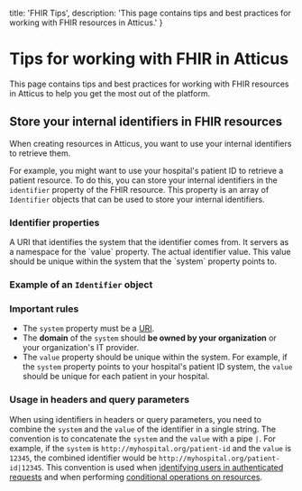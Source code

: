   title: 'FHIR Tips',
  description: 'This page contains tips and best practices for working with FHIR resources in Atticus.'
}

# Tips for working with FHIR in Atticus

This page contains tips and best practices for working with FHIR resources in Atticus to help you get the most out of the platform.

## Store your internal identifiers in FHIR resources

When creating resources in Atticus, you want to use your internal identifiers to retrieve them.

For example, you might want to use your hospital's patient ID to retrieve a patient resource. To do this, you can store your internal identifiers in the `identifier` property of the FHIR resource. This property is an array of `Identifier` objects that can be used to store your internal identifiers.

### Identifier properties

<Properties>
  <Property name="system" type="uri" required>
    A URI that identifies the system that the identifier comes from. It servers
    as a namespace for the `value` property.
  </Property>
  <Property name="value" type="string" required>
    The actual identifier value. This value should be unique within the system
    that the `system` property points to.
  </Property>
</Properties>

### Example of an `Identifier` object


### Important rules

- The `system` property must be a [URI](https://en.wikipedia.org/wiki/Uniform_Resource_Identifier#syntax).
- The **domain** of the `system` should **be owned by your organization** or your organization's IT provider.
- The `value` property should be unique within the system. For example, if the `system` property points to your hospital's patient ID system, the `value` should be unique for each patient in your hospital.

### Usage in headers and query parameters

When using identifiers in headers or query parameters, you need to combine the `system` and the `value` of the identifier in a single string. The convention is to concatenate the `system` and the `value` with a pipe `|`. For example, if the `system` is `http://myhospital.org/patient-id` and the `value` is `12345`, the combined identifier would be `http://myhospital.org/patient-id|12345`.
This convention is used when [identifying users in authenticated requests](/fhir/authentication#end-user-identification-in-machine-to-machine-communication) and when performing [conditional operations on resources](./Patient#conditionally-update-a-patient).

